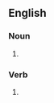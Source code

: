 ==English==

===Noun===
{{en-noun}}

# {{obsolete spelling of|demand|lang=en}}

===Verb===
{{en-verb}}

# {{obsolete spelling of|demand|lang=en}}
